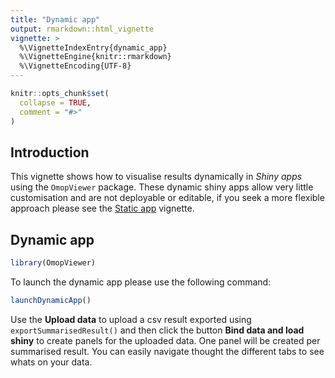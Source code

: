 ```yaml
---
title: "Dynamic app"
output: rmarkdown::html_vignette
vignette: >
  %\VignetteIndexEntry{dynamic_app}
  %\VignetteEngine{knitr::rmarkdown}
  %\VignetteEncoding{UTF-8}
---
```


```r
knitr::opts_chunk$set(
  collapse = TRUE,
  comment = "#>"
)
```

## Introduction

This vignette shows how to visualise results dynamically in *Shiny apps* using the `OmopViewer` package. These dynamic shiny apps allow very little customisation and are not deployable or editable, if you seek a more flexible approach please see the [Static app](export_static_app.Rmd) vignette.

## Dynamic app

```r
library(OmopViewer)
```

To launch the dynamic app please use the following command:

```r
launchDynamicApp()
```

Use the **Upload data** to upload a csv result exported using `exportSummarisedResult()` and then click the button **Bind data and load shiny** to create panels for the uploaded data. One panel will be created per summarised result. You can easily navigate thought the different tabs to see whats on your data.
